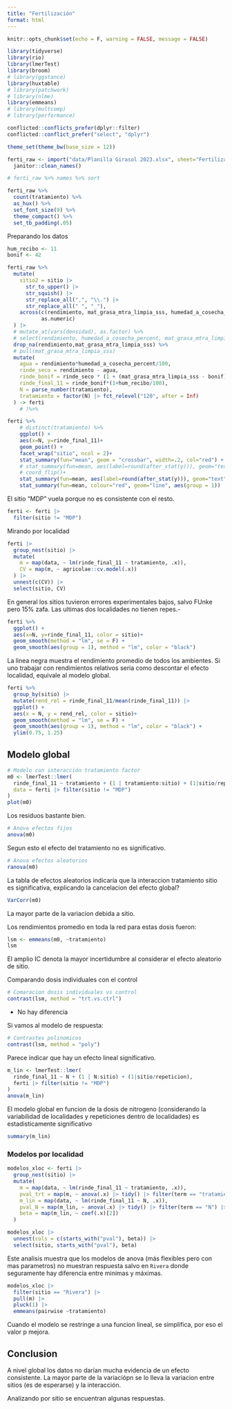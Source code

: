 ```yaml
---
title: "Fertilización"
format: html
---
```


```r
knitr::opts_chunk$set(echo = F, warning = FALSE, message = FALSE)

library(tidyverse) 
library(rio)
library(lmerTest)
library(broom)
# library(ggstance)
library(huxtable)
# library(patchwork)
# library(nlme)
library(emmeans)
# library(multcomp)
# library(performance)

conflicted::conflicts_prefer(dplyr::filter)
conflicted::conflict_prefer("select", "dplyr")

theme_set(theme_bw(base_size = 12)) 
```

```r
ferti_raw <- import("data/Planilla Girasol 2023.xlsx", sheet="Fertilización") %>% 
  janitor::clean_names()
```

```r
# ferti_raw %>% names %>% sort
```

```r
ferti_raw %>% 
  count(tratamiento) %>% 
  as_hux() %>% 
  set_font_size(9) %>% 
  theme_compact() %>% 
  set_tb_padding(.05)
```

Preparando los datos

```r
hum_recibo <- 11
bonif <- 42

ferti_raw %>% 
  mutate(
    sitio2 = sitio |> 
      str_to_upper() |> 
      str_squish() |> 
      str_replace_all(",", "\\.") |> 
      str_replace_all(" ", "_"),
    across(c(rendimiento, mat_grasa_mtra_limpia_sss, humedad_a_cosecha_percent), 
           as.numeric)
  ) |>  
  # mutate_at(vars(densidad), as.factor) %>% 
  # select(rendimiento, humedad_a_cosecha_percent, mat_grasa_mtra_limpia_sss) %>% 
  drop_na(rendimiento,mat_grasa_mtra_limpia_sss) %>% 
  # pull(mat_grasa_mtra_limpia_sss)
  mutate(
    agua = rendimiento*humedad_a_cosecha_percent/100,
    rinde_seco = rendimiento - agua, 
    rinde_bonif = rinde_seco * (1 + (mat_grasa_mtra_limpia_sss - bonif) * 2/100),
    rinde_final_11 = rinde_bonif*(1+hum_recibo/100),
    N = parse_number(tratamiento),
    tratamiento = factor(N) |> fct_relevel("120", after = Inf)
  ) -> ferti
    # )%>%
```

```r
ferti %>% 
    # distinct(tratamiento) %>%
    ggplot() +
    aes(x=N, y=rinde_final_11)+
    geom_point() + 
    facet_wrap("sitio", ncol = 2)+
    stat_summary(fun="mean", geom = "crossbar", width=.2, col="red") + 
    # stat_summary(fun=mean, aes(label=round(after_stat(y))), geom="text", size=3, vjust=-.5) + 
    # coord_flip()+
    stat_summary(fun=mean, aes(label=round(after_stat(y))), geom="text", size=3, vjust=-.5) +
    stat_summary(fun=mean, colour="red", geom="line", aes(group = 1))
```
El sitio "MDP" vuela porque no es consistente con el resto.

```r
ferti <- ferti |> 
  filter(sitio != "MDP")
```


Mirando por localidad

```r
ferti |> 
  group_nest(sitio) |> 
  mutate(
    m = map(data, ~ lm(rinde_final_11 ~ tratamiento, .x)),
    CV = map(m, ~ agricolae::cv.model(.x))
  ) |> 
  unnest(c(CV)) |> 
  select(sitio, CV)
```

En general los sitios tuvieron errores experimentales bajos, salvo FUnke pero 15% zafa. Las ultimas dos localidades no tienen repes.-

```r
ferti %>% 
  ggplot() +
  aes(x=N, y=rinde_final_11, color = sitio)+
  geom_smooth(method = "lm", se = F) +
  geom_smooth(aes(group = 1), method = "lm", color = "black")
```

La linea negra muestra el rendimiento promedio de todos los ambientes. Si uno trabajar con rendimientos relativos seria como descontar el efecto localidad, equivale al modelo global.

```r
ferti %>% 
  group_by(sitio) |> 
  mutate(rend_rel = rinde_final_11/mean(rinde_final_11)) |> 
  ggplot() +
  aes(x = N, y = rend_rel, color = sitio)+
  geom_smooth(method = "lm", se = F) +
  geom_smooth(aes(group = 1), method = "lm", color = "black") +
  ylim(0.75, 1.25)
```
## Modelo global

```r
# Modelo con interacción tratamiento factor
m0 <- lmerTest::lmer(
  rinde_final_11 ~ tratamiento + (1 | tratamiento:sitio) + (1|sitio/repeticion),
  data = ferti |> filter(sitio != "MDP")
)
plot(m0)
```

Los residuos bastante bien.

```r
# Anova efectos fijos
anova(m0)
```

Segun esto el efecto del tratamiento no es significativo.

```r
# Anova efectos aleatorios
ranova(m0)
```

La tabla de efectos aleatorios indicaría que la interaccion tratamiento sitio es significativa, explicando la cancelacion del efecto global?

```r
VarCorr(m0)
```

La mayor parte de la variacion debida a sitio.

Los rendimientos promedio en toda la red para estas dosis fueron:

```r
lsm <- emmeans(m0, ~tratamiento)
lsm
```

El amplio IC denota la mayor incertidumbre al considerar el efecto aleatorio de sitio.

Comparando dosis individuales con el control

```r
# Comaracion dosis individuales vs control
contrast(lsm, method = "trt.vs.ctrl")
```

- No hay diferencia

Si vamos al modelo de respuesta:

```r
# Contrastes polinomicos
contrast(lsm, method = "poly")
```

Parece indicar que hay un efecto lineal significativo.

```r
m_lin <- lmerTest::lmer(
  rinde_final_11 ~ N + (1 | N:sitio) + (1|sitio/repeticion),
  ferti |> filter(sitio != "MDP")
)
anova(m_lin)
```

El modelo global en funcion de la dosis de nitrogeno (considerando la variabilidad de localidades y repeticiones dentro de localidades) es estadisticamente significativo

```r
summary(m_lin)
```

### Modelos por localidad

```r
modelos_xloc <- ferti |> 
  group_nest(sitio) |> 
  mutate(
    m = map(data, ~ lm(rinde_final_11 ~ tratamiento, .x)),
    pval_trt = map(m, ~ anova(.x) |> tidy() |> filter(term == "tratamiento") |> pull(p.value)),
    m_lin = map(data, ~ lm(rinde_final_11 ~ N, .x)),
    pval_N = map(m_lin, ~ anova(.x) |> tidy() |> filter(term == "N") |> pull(p.value)),
    beta = map(m_lin, ~ coef(.x)[2])
  ) 

modelos_xloc |> 
  unnest(cols = c(starts_with("pval"), beta)) |> 
  select(sitio, starts_with("pval"), beta)
```

Este analisis muestra que los modelos de anova (más flexibles pero con mas parametros) no muestran respuesta salvo en `Rivera` donde seguramente hay diferencia entre minimas y máximas.


```r
modelos_xloc |> 
  filter(sitio == "Rivera") |> 
  pull(m) |> 
  pluck(1) |> 
  emmeans(pairwise ~tratamiento)
```

Cuando el modelo se restringe a una funcion lineal, se simplifica, por eso el valor p mejora.


## Conclusion

A nivel global los datos no darían mucha evidencia de un efecto consistente. La mayor parte de la variaciópn se lo lleva la variacion entre sitios (es de esperarse) y la interacción.

Analizando por sitio se encuentran algunas respuestas.